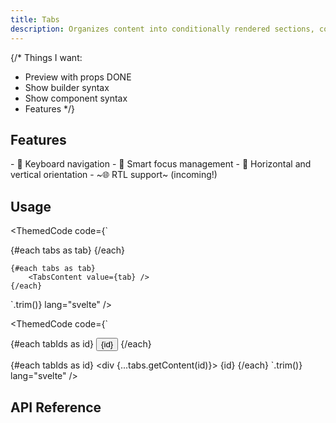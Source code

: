 ```yaml
---
title: Tabs
description: Organizes content into conditionally rendered sections, controlled by a group of triggers.
---
```


{/*
Things I want:
- Preview with props DONE
- Show builder syntax
- Show component syntax
- Features
*/}

<TabsPreview client:load />

## Features

<Features>
- 🎹 Keyboard navigation
- 🧠 Smart focus management
- 🔄 Horizontal and vertical orientation
- ~🌐 RTL support~ (incoming!)
</Features>

## Usage

<ThemedCode code={`
<script lang="ts">
</script>

<TabsRoot>
	<TabsTriggerList>
		{#each tabs as tab}
			<TabsTrigger value={tab} />
		{/each}
	</TabsTriggerList>

	{#each tabs as tab}
		<TabsContent value={tab} />
	{/each}
</TabsRoot>
`.trim()}
lang="svelte" />

<ThemedCode code={`
<script lang="ts">
	const tabs = new Tabs()
</script>

<div {...tabs.triggerList}>
	{#each tabIds as id}
		<button {...tabs.getTrigger(id)}>
			{id}
		</button>
	{/each}
</div>

{#each tabIds as id}
	<div {...tabs.getContent(id)}>
		{id}
	</div>
{/each}
`.trim()}
lang="svelte" />

## API Reference

<ApiTable entry="Tabs" />
